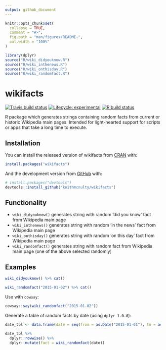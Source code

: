 ```yaml
---
output: github_document
---
```


<!-- README.md is generated from README.Rmd. Please edit that file -->

```r
knitr::opts_chunk$set(
  collapse = TRUE,
  comment = "#>",
  fig.path = "man/figures/README-",
  out.width = "100%"
)
```

```r
library(dplyr)
source("R/wiki_didyouknow.R")
source("R/wiki_inthenews.R")
source("R/wiki_onthisday.R")
source("R/wiki_randomfact.R")
```

# wikifacts

<!-- badges: start -->
[![Travis build status](https://travis-ci.org/keithmcnulty/wikifacts.svg?branch=master)](https://travis-ci.org/keithmcnulty/wikifacts)
[![Lifecycle: experimental](https://img.shields.io/badge/lifecycle-experimental-orange.svg)](https://www.tidyverse.org/lifecycle/#experimental)
[![R build status](https://github.com/keithmcnulty/wikifacts/workflows/R-CMD-check/badge.svg)](https://github.com/keithmcnulty/wikifacts/actions)
<!-- badges: end -->

R package which generates strings containing random facts from current or historic Wikipedia main pages.  Intended for light-hearted support for scripts or apps that take a long time to execute.

## Installation

You can install the released version of wikifacts from [CRAN](https://CRAN.R-project.org) with:

``` r
install.packages("wikifacts")
```

And the development version from [GitHub](https://github.com/) with:

``` r
# install.packages("devtools")
devtools::install_github("keithmcnulty/wikifacts")
```

## Functionality

- `wiki_didyouknow()` generates string with random 'did you know' fact from Wikipedia main page
- `wiki_inthenews()` generates string with random 'in the news' fact from Wikipedia main page
- `wiki_onthisday()` generates string with random 'on this day' fact from Wikipedia main page
- `wiki_randomfact()` generates string with random fact from Wikipedia main page (one of the above selected randomly)

## Examples

``` r
wiki_didyouknow() %>% cat()
```

``` r
wiki_randomfact("2015-01-02") %>% cat()
```

Use with `cowsay`: 

``` r
cowsay::say(wiki_randomfact("2015-01-02"))
```

Generate a table of random facts by date (using `dplyr 1.0.0`):

``` r
date_tbl <- data.frame(date = seq(from = as.Date("2015-01-01"), to = as.Date("2015-01-14"), by = "days"))

date_tbl %>% 
  dplyr::rowwise() %>% 
  dplyr::mutate(fact = wiki_randomfact(date))
```
